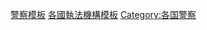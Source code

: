 {{Categories by country|nocat}}

[[Category:警察模板|]]
[[Category:各國執法機構模板|]]
[[Category:各国警察|Category:各国警察]]